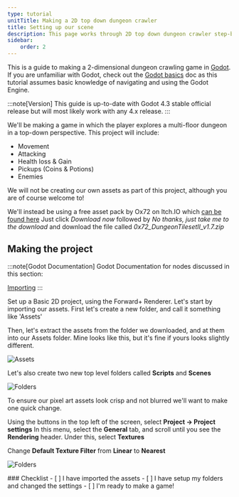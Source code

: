 ```yaml
---
type: tutorial
unitTitle: Making a 2D top down dungeon crawler
title: Setting up our scene
description: This page works through 2D top down dungeon crawler step-by-step
sidebar:
    order: 2
---
```



This is a guide to making a 2-dimensional dungeon crawling game in [Godot](https://godotengine.org/). If you are unfamiliar with Godot, check out the [Godot basics](/game-design/godot/basics) doc as this tutorial assumes basic knowledge of navigating and using the Godot Engine.

:::note[Version]
This guide is up-to-date with Godot 4.3 stable official release but will most likely work with any 4.x release.
:::

We'll be making a game in which the player explores a multi-floor dungeon in a top-down perspective. This project will include:
- Movement 
- Attacking
- Health loss & Gain 
- Pickups (Coins & Potions)
- Enemies

We will not be creating our own assets as part of this project, although you are of course welcome to!

We'll instead be using a free asset pack by Ox72 on Itch.IO which [can be found here](https://0x72.itch.io/dungeontileset-ii) Just click *Download now* followed by *No thanks, just take me to the download* and download the file called *0x72_DungeonTilesetII_v1.7.zip*


## Making the project

:::note[Godot Documentation]
Godot Documentation for nodes discussed in this section: 

[Importing](https://docs.godotengine.org/en/stable/tutorials/assets_pipeline/import_process.html)
:::


Set up a Basic 2D project, using the Forward+ Renderer. Let's start by importing our assets. 
First let's create a new folder, and call it something like 'Assets' 

Then, let's extract the assets from the folder we downloaded, and at them into our Assets folder. Mine looks like this, but it's fine if yours looks slightly different.

![Assets](/src/assets/godot/dungeonCrawler/assets.png)



Let's also create two new top level folders called **Scripts** and **Scenes**

![Folders](/src/assets/godot/dungeonCrawler/folders.png)


To ensure our pixel art assets look crisp and not blurred we'll want to make one quick change.

Using the buttons in the top left of the screen, select **Project -> Project settings** In this menu, select the **General** tab, and scroll until you see the **Rendering** header. Under this, select **Textures**

Change **Default Texture Filter** from **Linear** to **Nearest**

![Folders](/src/assets/godot/dungeonCrawler/TextureFilter.png)

<Box>
### Checklist
<Checklist>
- [ ] I have imported the assets
- [ ] I have setup my folders and changed the settings
- [ ] I'm ready to make a game!
</Checklist>
</Box>